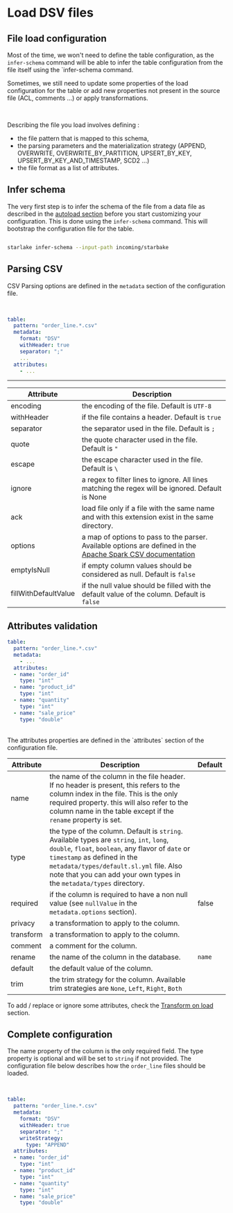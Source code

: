 # Load DSV files


## File load configuration

Most of the time, we won't need to define the table configuration, as the `infer-schema` command will be able to infer the table configuration from the file itself using the `infer-schema command.

Sometimes, we still need to update some properties of the load configuration for the table or add new properties not present in the source file (ACL, comments  ...) or apply transformations.

<br/>

Describing the file you load involves defining :
- the file pattern that is mapped to this schema,
- the parsing parameters and the materialization strategy (APPEND, OVERWRITE, OVERWRITE_BY_PARTITION, UPSERT_BY_KEY, UPSERT_BY_KEY_AND_TIMESTAMP, SCD2 ...)
- the file format as a list of attributes.

## Infer schema

The very first step is to infer the schema of the file from a data file as described in the [autoload section](autoload#how-autoload-detects-the-format-of-the-files) before you start customizing your configuration. This is done using the `infer-schema` command. This will bootstrap the configuration file for the table.

```bash

starlake infer-schema --input-path incoming/starbake

```


## Parsing CSV

CSV Parsing options are defined in the `metadata` section of the configuration file.

<br/>

```yaml title="metadata/load/<domain>/<table>.sl.yml - parsing section"
table:
  pattern: "order_line.*.csv"
  metadata:
    format: "DSV"
    withHeader: true
    separator: ";"
    ...
  attributes:
    - ...
```

---

|Attribute| Description|
|---|---|
|encoding| the encoding of the file. Default is `UTF-8`|
|withHeader| if the file contains a header. Default is `true`|
|separator| the separator used in the file. Default is `;`|
|quote| the quote character used in the file. Default is `"`|
|escape| the escape character used in the file. Default is `\`|
|ignore| a regex to filter lines to ignore. All lines matching the regex will be ignored. Default is None|
|ack| load file only if a file with the same name and with this extension exist in the same directory.|
|options| a map of options to pass to the parser. Available options are defined in the [Apache Spark CSV documentation](https://spark.apache.org/docs/latest/sql-data-sources-csv.html#data-source-option)|
|emptyIsNull| if empty column values should be considered as null. Default is `false`|
|fillWithDefaultValue| if the null value should be filled with the default value of the column. Default is `false`|

## Attributes validation

```yaml title="metadata/load/<domain>/<table>.sl.yml - validation section"
table:
  pattern: "order_line.*.csv"
  metadata:
    - ...
  attributes:
  - name: "order_id"
    type: "int"
  - name: "product_id"
    type: "int"
  - name: "quantity"
    type: "int"
  - name: "sale_price"
    type: "double"
```
<br/>
The attributes properties are defined in the `attributes` section of the configuration file.

|Attribute|Description|Default|
|---|---|---|
|name| the name of the column in the file header. If no header is present, this refers to the column index in the file. This is the only required property. this will also refer to the column name in the table except if the `rename` property is set.| |
|type| the type of the column. Default is `string`. Available types are `string`, `int`, `long`, `double`, `float`, `boolean`, any flavor of `date` or `timestamp` as defined in the `metadata/types/default.sl.yml` file. Also note that you can add your own types in the `metadata/types` directory.| |
|required| if the column is required to have a non null value (see `nullValue` in the `metadata.options` section).| false|
|privacy| a transformation to apply to the column.| |
|transform| a transformation to apply to the column.| |
|comment| a comment for the column.| |
|rename| the name of the column in the database.|`name`|
|default| the default value of the column.| |
|trim| the trim strategy for the column.  Available trim strategies are `None`, `Left`, `Right`, `Both`| |


To add / replace or ignore some attributes, check the [Transform on load](transform) section.

## Complete configuration

The name property of the column is the only required field. The type property is optional and will be set to `string` if not provided.
The configuration file below describes how the `order_line` files should be loaded.


<br/>

```yaml title="metadata/load/<domain>/<table>.sl.yml"
table:
  pattern: "order_line.*.csv"
  metadata:
    format: "DSV"
    withHeader: true
    separator: ";"
    writeStrategy:
      type: "APPEND"
  attributes:
  - name: "order_id"
    type: "int"
  - name: "product_id"
    type: "int"
  - name: "quantity"
    type: "int"
  - name: "sale_price"
    type: "double"
```

